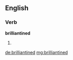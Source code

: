 ==English==

===Verb===
'''brilliantined'''

# {{past of|[[brilliantine]]}}

[[de:brilliantined]]
[[mg:brilliantined]]